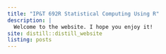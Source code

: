 ```yaml
---
title: "IP&T 692R Statistical Computing Using R"
description: |
  Welcome to the website. I hope you enjoy it!
site: distill::distill_website
listing: posts
---
```


